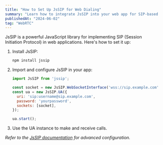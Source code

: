 ```yaml
---
title: "How to Set Up JsSIP for Web Dialing"
summary: "Learn how to integrate JsSIP into your web app for SIP-based voice calls."
publishedAt: "2024-06-02"
tag: "WebRTC"
---
```


JsSIP is a powerful JavaScript library for implementing SIP (Session Initiation Protocol) in web applications. Here's how to set it up:

1. Install JsSIP:
   ```bash
   npm install jssip
   ```
2. Import and configure JsSIP in your app:
   ```js
   import JsSIP from 'jssip';

   const socket = new JsSIP.WebSocketInterface('wss://sip.example.com');
   const ua = new JsSIP.UA({
     uri: 'sip:username@sip.example.com',
     password: 'yourpassword',
     sockets: [socket],
   });

   ua.start();
   ```
3. Use the UA instance to make and receive calls.

_Refer to the [JsSIP documentation](https://jssip.net/documentation/) for advanced configuration._ 
